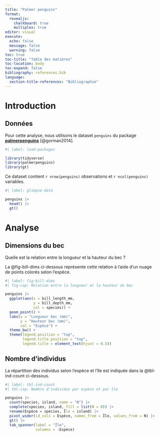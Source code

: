```yaml
---
title: "Palmer penguins"
format: 
  revealjs:
    chalkboard: true
    multiplex: true
editor: visual
execute:
  echo: false
  message: false
  warning: false
toc: true
toc-title: "Table des matières"
toc-location: body
toc-expand: false
bibliography: references.bib
language: 
  section-title-references: "Bibliographie"
---
```


# Introduction

## Données {.smaller}

Pour cette analyse, nous utilisons le dataset `penguins` du package [**palmerpenguins**](https://allisonhorst.github.io/palmerpenguins/) [@gorman2014].

```r
#| label: load-packages

library(tidyverse)
library(palmerpenguins)
library(gt)
```

Ce dataset contient `r nrow(penguins)` observations et `r ncol(penguins)` variables.

```r
#| label: glimpse-data

penguins |> 
  head() |> 
  gt()
```

# Analyse

## Dimensions du bec {.smaller}

Quelle est la relation entre la longueur et la hauteur du bec ?

La @fig-bill-dims ci-dessous représente cette relation à l'aide d'un nuage de points colorés selon l'espèce.

```r
#| label: fig-bill-dims
#| fig-cap: Relation entre la longueur et la hauteur du bec

penguins |>
  ggplot(aes(x = bill_length_mm,
             y = bill_depth_mm,
             col = species)) +
  geom_point() +
  labs(x = "Longueur bec (mm)",
       y = "Hauteur bec (mm)",
       col = "Espèce") +
  theme_bw() +
  theme(legend.position = "top",
        legend.title.position = "top",
        legend.title = element_text(hjust = 0.5))

```

## Nombre d'individus {.smaller}

La répartition des individus selon l'espèce et l'île est indiquée dans la @tbl-ind-count ci-dessous.

```r
#| label: tbl-ind-count
#| tbl-cap: Nombre d'individus par espèce et par île

penguins |> 
  count(species, island, name = "N") |> 
  complete(species, island, fill = list(N = 0)) |> 
  rename(Espèce = species, Île = island) |> 
  pivot_wider(id_cols = Espèce, names_from = Île, values_from = N) |> 
  gt() |> 
  tab_spanner(label = "Île",
              columns = -Espèce)

```

